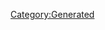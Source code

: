 {{Database/Diva/DivaInfo
 |Attr=1
 |ID=2
 |BodyId=1
 |PersonalityId=1
 |Enabled=2
 |LIOGKHIGJKN=23
 |HomeBgId=11
}}
{{DivaStat
 |Level=0
 |Life=9999
 |Soul=210
 |Vocal=210
 |Charm=210
 |Fold=55
 |Support=55
}}
{{DivaStat
 |Level=1
 |Life=9999
 |Soul=232
 |Vocal=210
 |Charm=210
 |Fold=55
 |Support=55
}}
{{DivaStat
 |Level=2
 |Life=9999
 |Soul=232
 |Vocal=232
 |Charm=210
 |Fold=55
 |Support=55
}}
{{DivaStat
 |Level=3
 |Life=9999
 |Soul=232
 |Vocal=232
 |Charm=232
 |Fold=55
 |Support=55
}}
{{DivaStat
 |Level=4
 |Life=9999
 |Soul=254
 |Vocal=232
 |Charm=232
 |Fold=55
 |Support=55
}}
{{DivaStat
 |Level=5
 |Life=9999
 |Soul=254
 |Vocal=254
 |Charm=232
 |Fold=55
 |Support=55
}}
{{DivaStat
 |Level=6
 |Life=9999
 |Soul=254
 |Vocal=254
 |Charm=254
 |Fold=55
 |Support=55
}}
{{DivaStat
 |Level=7
 |Life=9999
 |Soul=276
 |Vocal=254
 |Charm=254
 |Fold=55
 |Support=55
}}
{{DivaStat
 |Level=8
 |Life=9999
 |Soul=276
 |Vocal=276
 |Charm=254
 |Fold=55
 |Support=55
}}
{{DivaStat
 |Level=9
 |Life=9999
 |Soul=276
 |Vocal=276
 |Charm=276
 |Fold=55
 |Support=55
}}
{{DivaStat
 |Level=10
 |Life=9999
 |Soul=298
 |Vocal=276
 |Charm=276
 |Fold=55
 |Support=55
}}
{{DivaStat
 |Level=11
 |Life=9999
 |Soul=298
 |Vocal=298
 |Charm=276
 |Fold=55
 |Support=55
}}
{{DivaStat
 |Level=12
 |Life=9999
 |Soul=298
 |Vocal=298
 |Charm=298
 |Fold=55
 |Support=55
}}
{{DivaStat
 |Level=13
 |Life=9999
 |Soul=320
 |Vocal=298
 |Charm=298
 |Fold=55
 |Support=55
}}
{{DivaStat
 |Level=14
 |Life=9999
 |Soul=320
 |Vocal=320
 |Charm=298
 |Fold=55
 |Support=55
}}
{{DivaStat
 |Level=15
 |Life=9999
 |Soul=320
 |Vocal=320
 |Charm=320
 |Fold=55
 |Support=55
}}
{{DivaStat
 |Level=16
 |Life=9999
 |Soul=342
 |Vocal=320
 |Charm=320
 |Fold=55
 |Support=55
}}
{{DivaStat
 |Level=17
 |Life=9999
 |Soul=342
 |Vocal=342
 |Charm=320
 |Fold=55
 |Support=55
}}
{{DivaStat
 |Level=18
 |Life=9999
 |Soul=342
 |Vocal=342
 |Charm=342
 |Fold=55
 |Support=55
}}
{{DivaStat
 |Level=19
 |Life=9999
 |Soul=364
 |Vocal=342
 |Charm=342
 |Fold=55
 |Support=55
}}
{{DivaStat
 |Level=20
 |Life=9999
 |Soul=364
 |Vocal=364
 |Charm=342
 |Fold=55
 |Support=55
}}
{{DivaStat
 |Level=21
 |Life=9999
 |Soul=364
 |Vocal=364
 |Charm=364
 |Fold=55
 |Support=55
}}
{{DivaStat
 |Level=22
 |Life=9999
 |Soul=386
 |Vocal=364
 |Charm=364
 |Fold=55
 |Support=55
}}
{{DivaStat
 |Level=23
 |Life=9999
 |Soul=386
 |Vocal=386
 |Charm=364
 |Fold=55
 |Support=55
}}
{{DivaStat
 |Level=24
 |Life=9999
 |Soul=386
 |Vocal=386
 |Charm=386
 |Fold=55
 |Support=55
}}
{{DivaStat
 |Level=25
 |Life=9999
 |Soul=408
 |Vocal=386
 |Charm=386
 |Fold=55
 |Support=55
}}
{{DivaStat
 |Level=26
 |Life=9999
 |Soul=408
 |Vocal=408
 |Charm=386
 |Fold=55
 |Support=55
}}
{{DivaStat
 |Level=27
 |Life=9999
 |Soul=408
 |Vocal=408
 |Charm=408
 |Fold=55
 |Support=55
}}
{{DivaStat
 |Level=28
 |Life=9999
 |Soul=430
 |Vocal=408
 |Charm=408
 |Fold=55
 |Support=55
}}
{{DivaStat
 |Level=29
 |Life=9999
 |Soul=430
 |Vocal=430
 |Charm=408
 |Fold=55
 |Support=55
}}
{{DivaStat
 |Level=30
 |Life=9999
 |Soul=430
 |Vocal=430
 |Charm=430
 |Fold=55
 |Support=55
}}
{{DivaStat
 |Level=31
 |Life=9999
 |Soul=452
 |Vocal=430
 |Charm=430
 |Fold=55
 |Support=55
}}
{{DivaStat
 |Level=32
 |Life=9999
 |Soul=452
 |Vocal=452
 |Charm=430
 |Fold=55
 |Support=55
}}
{{DivaStat
 |Level=33
 |Life=9999
 |Soul=452
 |Vocal=452
 |Charm=452
 |Fold=55
 |Support=55
}}
{{DivaStat
 |Level=34
 |Life=9999
 |Soul=474
 |Vocal=452
 |Charm=452
 |Fold=55
 |Support=55
}}
{{DivaStat
 |Level=35
 |Life=9999
 |Soul=474
 |Vocal=474
 |Charm=452
 |Fold=55
 |Support=55
}}
{{DivaStat
 |Level=36
 |Life=9999
 |Soul=474
 |Vocal=474
 |Charm=474
 |Fold=55
 |Support=55
}}
{{DivaStat
 |Level=37
 |Life=9999
 |Soul=496
 |Vocal=474
 |Charm=474
 |Fold=55
 |Support=55
}}
{{DivaStat
 |Level=38
 |Life=9999
 |Soul=496
 |Vocal=496
 |Charm=474
 |Fold=55
 |Support=55
}}
{{DivaStat
 |Level=39
 |Life=9999
 |Soul=496
 |Vocal=496
 |Charm=496
 |Fold=55
 |Support=55
}}
{{DivaStat
 |Level=40
 |Life=9999
 |Soul=518
 |Vocal=496
 |Charm=496
 |Fold=55
 |Support=55
}}
{{DivaStat
 |Level=41
 |Life=9999
 |Soul=518
 |Vocal=518
 |Charm=496
 |Fold=55
 |Support=55
}}
{{DivaStat
 |Level=42
 |Life=9999
 |Soul=518
 |Vocal=518
 |Charm=518
 |Fold=55
 |Support=55
}}
{{DivaStat
 |Level=43
 |Life=9999
 |Soul=540
 |Vocal=518
 |Charm=518
 |Fold=55
 |Support=55
}}
{{DivaStat
 |Level=44
 |Life=9999
 |Soul=540
 |Vocal=540
 |Charm=518
 |Fold=55
 |Support=55
}}
{{DivaStat
 |Level=45
 |Life=9999
 |Soul=540
 |Vocal=540
 |Charm=540
 |Fold=55
 |Support=55
}}
{{DivaStat
 |Level=46
 |Life=9999
 |Soul=562
 |Vocal=540
 |Charm=540
 |Fold=55
 |Support=55
}}
{{DivaStat
 |Level=47
 |Life=9999
 |Soul=562
 |Vocal=562
 |Charm=540
 |Fold=55
 |Support=55
}}
{{DivaStat
 |Level=48
 |Life=9999
 |Soul=562
 |Vocal=562
 |Charm=562
 |Fold=55
 |Support=55
}}
{{DivaStat
 |Level=49
 |Life=9999
 |Soul=584
 |Vocal=562
 |Charm=562
 |Fold=55
 |Support=55
}}
{{DivaStat
 |Level=50
 |Life=9999
 |Soul=584
 |Vocal=584
 |Charm=562
 |Fold=55
 |Support=55
}}
{{DivaStat
 |Level=51
 |Life=9999
 |Soul=584
 |Vocal=584
 |Charm=584
 |Fold=55
 |Support=55
}}
{{DivaStat
 |Level=52
 |Life=9999
 |Soul=606
 |Vocal=584
 |Charm=584
 |Fold=55
 |Support=55
}}
{{DivaStat
 |Level=53
 |Life=9999
 |Soul=606
 |Vocal=606
 |Charm=584
 |Fold=55
 |Support=55
}}
{{DivaStat
 |Level=54
 |Life=9999
 |Soul=606
 |Vocal=606
 |Charm=606
 |Fold=55
 |Support=55
}}
{{DivaStat
 |Level=55
 |Life=9999
 |Soul=628
 |Vocal=606
 |Charm=606
 |Fold=55
 |Support=55
}}
{{DivaStat
 |Level=56
 |Life=9999
 |Soul=628
 |Vocal=628
 |Charm=606
 |Fold=55
 |Support=55
}}
{{DivaStat
 |Level=57
 |Life=9999
 |Soul=628
 |Vocal=628
 |Charm=628
 |Fold=55
 |Support=55
}}
{{DivaStat
 |Level=58
 |Life=9999
 |Soul=650
 |Vocal=628
 |Charm=628
 |Fold=55
 |Support=55
}}
{{DivaStat
 |Level=59
 |Life=9999
 |Soul=650
 |Vocal=650
 |Charm=628
 |Fold=55
 |Support=55
}}
{{DivaStat
 |Level=60
 |Life=9999
 |Soul=650
 |Vocal=650
 |Charm=650
 |Fold=55
 |Support=55
}}
{{DivaStat
 |Level=61
 |Life=9999
 |Soul=672
 |Vocal=650
 |Charm=650
 |Fold=55
 |Support=55
}}
{{DivaStat
 |Level=62
 |Life=9999
 |Soul=672
 |Vocal=672
 |Charm=650
 |Fold=55
 |Support=55
}}
{{DivaStat
 |Level=63
 |Life=9999
 |Soul=672
 |Vocal=672
 |Charm=672
 |Fold=55
 |Support=55
}}
{{DivaStat
 |Level=64
 |Life=9999
 |Soul=694
 |Vocal=672
 |Charm=672
 |Fold=55
 |Support=55
}}
{{DivaStat
 |Level=65
 |Life=9999
 |Soul=694
 |Vocal=694
 |Charm=672
 |Fold=55
 |Support=55
}}
{{DivaStat
 |Level=66
 |Life=9999
 |Soul=694
 |Vocal=694
 |Charm=694
 |Fold=55
 |Support=55
}}
{{DivaStat
 |Level=67
 |Life=9999
 |Soul=716
 |Vocal=694
 |Charm=694
 |Fold=55
 |Support=55
}}
{{DivaStat
 |Level=68
 |Life=9999
 |Soul=716
 |Vocal=716
 |Charm=694
 |Fold=55
 |Support=55
}}
{{DivaStat
 |Level=69
 |Life=9999
 |Soul=716
 |Vocal=716
 |Charm=716
 |Fold=55
 |Support=55
}}
{{DivaStat
 |Level=70
 |Life=9999
 |Soul=738
 |Vocal=716
 |Charm=716
 |Fold=55
 |Support=55
}}
{{DivaStat
 |Level=71
 |Life=9999
 |Soul=738
 |Vocal=738
 |Charm=716
 |Fold=55
 |Support=55
}}
{{DivaStat
 |Level=72
 |Life=9999
 |Soul=738
 |Vocal=738
 |Charm=738
 |Fold=55
 |Support=55
}}
{{DivaStat
 |Level=73
 |Life=9999
 |Soul=760
 |Vocal=738
 |Charm=738
 |Fold=55
 |Support=55
}}
{{DivaStat
 |Level=74
 |Life=9999
 |Soul=760
 |Vocal=760
 |Charm=738
 |Fold=55
 |Support=55
}}
{{DivaStat
 |Level=75
 |Life=9999
 |Soul=760
 |Vocal=760
 |Charm=760
 |Fold=55
 |Support=55
}}
{{DivaStat
 |Level=76
 |Life=9999
 |Soul=782
 |Vocal=760
 |Charm=760
 |Fold=55
 |Support=55
}}
{{DivaStat
 |Level=77
 |Life=9999
 |Soul=782
 |Vocal=782
 |Charm=760
 |Fold=55
 |Support=55
}}
{{DivaStat
 |Level=78
 |Life=9999
 |Soul=782
 |Vocal=782
 |Charm=782
 |Fold=55
 |Support=55
}}
{{DivaStat
 |Level=79
 |Life=9999
 |Soul=804
 |Vocal=782
 |Charm=782
 |Fold=55
 |Support=55
}}
{{DivaStat
 |Level=80
 |Life=9999
 |Soul=804
 |Vocal=804
 |Charm=782
 |Fold=55
 |Support=55
}}
{{DivaStat
 |Level=81
 |Life=9999
 |Soul=804
 |Vocal=804
 |Charm=804
 |Fold=55
 |Support=55
}}
{{DivaStat
 |Level=82
 |Life=9999
 |Soul=826
 |Vocal=804
 |Charm=804
 |Fold=55
 |Support=55
}}
{{DivaStat
 |Level=83
 |Life=9999
 |Soul=826
 |Vocal=826
 |Charm=804
 |Fold=55
 |Support=55
}}
{{DivaStat
 |Level=84
 |Life=9999
 |Soul=826
 |Vocal=826
 |Charm=826
 |Fold=55
 |Support=55
}}
{{DivaStat
 |Level=85
 |Life=9999
 |Soul=848
 |Vocal=826
 |Charm=826
 |Fold=55
 |Support=55
}}
{{DivaStat
 |Level=86
 |Life=9999
 |Soul=848
 |Vocal=848
 |Charm=826
 |Fold=55
 |Support=55
}}
{{DivaStat
 |Level=87
 |Life=9999
 |Soul=848
 |Vocal=848
 |Charm=848
 |Fold=55
 |Support=55
}}
{{DivaStat
 |Level=88
 |Life=9999
 |Soul=870
 |Vocal=848
 |Charm=848
 |Fold=55
 |Support=55
}}
{{DivaStat
 |Level=89
 |Life=9999
 |Soul=870
 |Vocal=870
 |Charm=848
 |Fold=55
 |Support=55
}}
{{DivaStat
 |Level=90
 |Life=9999
 |Soul=870
 |Vocal=870
 |Charm=870
 |Fold=55
 |Support=55
}}
{{DivaStat
 |Level=91
 |Life=9999
 |Soul=892
 |Vocal=870
 |Charm=870
 |Fold=55
 |Support=55
}}
{{DivaStat
 |Level=92
 |Life=9999
 |Soul=892
 |Vocal=892
 |Charm=870
 |Fold=55
 |Support=55
}}
{{DivaStat
 |Level=93
 |Life=9999
 |Soul=892
 |Vocal=892
 |Charm=892
 |Fold=55
 |Support=55
}}
{{DivaStat
 |Level=94
 |Life=9999
 |Soul=914
 |Vocal=892
 |Charm=892
 |Fold=55
 |Support=55
}}
{{DivaStat
 |Level=95
 |Life=9999
 |Soul=914
 |Vocal=914
 |Charm=892
 |Fold=55
 |Support=55
}}
{{DivaStat
 |Level=96
 |Life=9999
 |Soul=914
 |Vocal=914
 |Charm=914
 |Fold=55
 |Support=55
}}
{{DivaStat
 |Level=97
 |Life=9999
 |Soul=936
 |Vocal=914
 |Charm=914
 |Fold=55
 |Support=55
}}
{{DivaStat
 |Level=98
 |Life=9999
 |Soul=936
 |Vocal=936
 |Charm=914
 |Fold=55
 |Support=55
}}
{{DivaStat
 |Level=99
 |Life=9999
 |Soul=936
 |Vocal=936
 |Charm=936
 |Fold=55
 |Support=55
}}
{{DivaStat
 |Level=100
 |Life=9999
 |Soul=958
 |Vocal=936
 |Charm=936
 |Fold=55
 |Support=55
}}
{{DivaStat
 |Level=101
 |Life=9999
 |Soul=958
 |Vocal=958
 |Charm=936
 |Fold=55
 |Support=55
}}
{{DivaStat
 |Level=102
 |Life=9999
 |Soul=958
 |Vocal=958
 |Charm=958
 |Fold=55
 |Support=55
}}
{{DivaStat
 |Level=103
 |Life=9999
 |Soul=980
 |Vocal=958
 |Charm=958
 |Fold=55
 |Support=55
}}
{{DivaStat
 |Level=104
 |Life=9999
 |Soul=980
 |Vocal=980
 |Charm=958
 |Fold=55
 |Support=55
}}
{{DivaStat
 |Level=105
 |Life=9999
 |Soul=980
 |Vocal=980
 |Charm=980
 |Fold=55
 |Support=55
}}
{{DivaStat
 |Level=106
 |Life=9999
 |Soul=1002
 |Vocal=980
 |Charm=980
 |Fold=55
 |Support=55
}}
{{DivaStat
 |Level=107
 |Life=9999
 |Soul=1002
 |Vocal=1002
 |Charm=980
 |Fold=55
 |Support=55
}}
{{DivaStat
 |Level=108
 |Life=9999
 |Soul=1002
 |Vocal=1002
 |Charm=1002
 |Fold=55
 |Support=55
}}
{{DivaStat
 |Level=109
 |Life=9999
 |Soul=1024
 |Vocal=1002
 |Charm=1002
 |Fold=55
 |Support=55
}}
{{DivaStat
 |Level=110
 |Life=9999
 |Soul=1024
 |Vocal=1024
 |Charm=1002
 |Fold=55
 |Support=55
}}
{{DivaStat
 |Level=111
 |Life=9999
 |Soul=1024
 |Vocal=1024
 |Charm=1024
 |Fold=55
 |Support=55
}}
{{DivaStat
 |Level=112
 |Life=9999
 |Soul=1046
 |Vocal=1024
 |Charm=1024
 |Fold=55
 |Support=55
}}
{{DivaStat
 |Level=113
 |Life=9999
 |Soul=1046
 |Vocal=1046
 |Charm=1024
 |Fold=55
 |Support=55
}}
{{DivaStat
 |Level=114
 |Life=9999
 |Soul=1046
 |Vocal=1046
 |Charm=1046
 |Fold=55
 |Support=55
}}
{{DivaStat
 |Level=115
 |Life=9999
 |Soul=1068
 |Vocal=1046
 |Charm=1046
 |Fold=55
 |Support=55
}}
{{DivaStat
 |Level=116
 |Life=9999
 |Soul=1068
 |Vocal=1068
 |Charm=1046
 |Fold=55
 |Support=55
}}
{{DivaStat
 |Level=117
 |Life=9999
 |Soul=1068
 |Vocal=1068
 |Charm=1068
 |Fold=55
 |Support=55
}}
{{DivaStat
 |Level=118
 |Life=9999
 |Soul=1090
 |Vocal=1068
 |Charm=1068
 |Fold=55
 |Support=55
}}
{{DivaStat
 |Level=119
 |Life=9999
 |Soul=1090
 |Vocal=1090
 |Charm=1068
 |Fold=55
 |Support=55
}}
{{DivaStat
 |Level=120
 |Life=9999
 |Soul=1090
 |Vocal=1090
 |Charm=1090
 |Fold=55
 |Support=55
}}
[[Category:Generated]]
